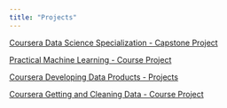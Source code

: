 ```yaml
---
title: "Projects"
---
```


[Coursera Data Science Specialization - Capstone Project](https://mark-blackmore.github.io/JHU-Data-Science-Capstone/)

[Practical Machine Learning - Course Project]()

[Coursera Developing Data Products - Projects](https://mark-blackmore.github.io/Developing-Data-Products/)

[Coursera Getting and Cleaning Data - Course Project](https://mark-blackmore.github.io/Getting-Cleaning-Data-Project/)